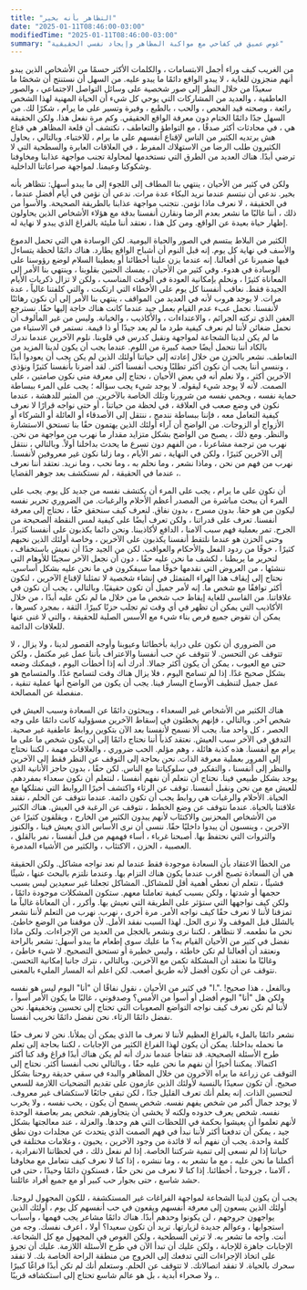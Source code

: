 ```yaml
---
title: "التظاهر بأنه بخير"
date: "2025-01-11T08:46:00-03:00"
modifiedTime: "2025-01-11T08:46:00-03:00"
summary: "غوص عميق في كفاحي مع مواكبة المظاهر وإيجاد نفسي الحقيقية"
---
```


من الغريب كيف وراء أجمل الابتسامات ، والكلمات الأكثر حسمًا من الأشخاص الذين يبدو أنهم منجزون للغاية ، لا يبدو الواقع دائمًا ما يبدو عليه. من السهل أن نستنتج أن شخصًا ما سعيدًا من خلال النظر إلى صور شخصية على وسائل التواصل الاجتماعي ، والصور العاطفية ، والعديد من المشاركات التي يوحي كل شيء أن الحياة المهنية لهذا الشخص رائعة ، وصحته قيد الفحص ، والحب ، بالطبع ، وفيرة وتسير على ما يرام ، شكرًا لك. من السهل جدًا دائمًا الختام دون معرفة الواقع الحقيقي. وكم مرة نفعل هذا. ولكن الحقيقة هي ، في محادثات أكثر صدقًا ، مع التواطؤ والتعاطف ، نكتشف أن قلعة المظاهر هي قناع هش يرتديه الكثير من الناس لإقناع أنفسهم على ما يرام ، للاختباء. وبالتالي ، يحاول الكثيرون طلب الرضا من الاستهلاك المفرط ، في العلاقات العابرة والسطحية التي لا ترضي أبدًا. هناك العديد من الطرق التي نستخدمها لمحاولة تجنب مواجهة عذابنا ومخاوفنا وشكوكنا وعيمنا. لمواجهة صراعاتنا الداخلية.

ولكن في كثير من الأحيان ، ينتهي بنا المطاف إلى اللجوء إلى ما يبدو أسهل: نتظاهر بأنه بخير. ندعي أن نبتسم عندما نريد البكاء عدة مرات. ندعي أن نؤمن في أيام أفضل عندما ، في الحقيقة ، لا نعرف ماذا نؤمن. نتجنب مواجهة عذابنا بالطريقة الصحيحة. والأسوأ من ذلك ، أننا غالبًا ما نشعر بعدم الرضا ونقارن أنفسنا بدقة مع هؤلاء الأشخاص الذين يحاولون إظهار حياة بعيدة عن الواقع. ومن كل هذا ، نعتقد أننا مليئة بالفراغ الذي يبدو لا نهاية له.

الكثير من البلاط يبتسم في الصور والحياة اليومية. لكن الوسادة هي التي تحمل الدموع والأسف في نهاية كل يوم. إنه قبل النوم أن أشباح الواقع يطارد. هناك دائمًا لحظة يتساءل فيها ضميرنا عن أفعالنا. إنه عندما يزن علينا أخطائنا أو يعطينا السلام لوضع رؤوسنا على الوسادة في هدوء.
وفي كثير من الأحيان ، يمسك الحنين بقلوبنا ، وينتهي بنا الأمر إلى المعاناة كثيرًا ، ونحلم بإمكانية العودة في الوقت المناسب ، ولكن لا تزال ذكريات الأيام الجيدة فقط. نعاقب أنفسنا كل يوم على الأخطاء التي ارتكبت ، والتي كلفتنا غالياً ، عدة مرات. لا يوجد هروب لأنه في العديد من المواقف ، ينتهي بنا الأمر إلى أن نكون رهائنًا لأنفسنا. نحمل عبء عدم القيام بعمل جيد عندما كانت هناك حاجة إليها حقًا. نسترجع العفن الذي تركته الجرائم ، والاعتداءات ، والأكاذيب ، والخيانة. وليس من غير المألوف أن نحمل ضغائن لأننا لم نعرف كيفية طرد ما لم يعد جيدًا أو ذا قيمة. نستمر في الاستياء من ما لم يكن لدينا الشجاعة لمواجهة ونقبل كدرس في قلوبنا. نلوم الآخرين عندما ندرك بالكاد أننا نتحمل أيضًا حصة كبيرة من اللوم. عندما يجب أن يكون لدينا المزيد من التعاطف. نشعر بالحزن من خلال إعادته إلى حياتنا أولئك الذين لم يكن يجب أن يعودوا أبدًا ، وننسى أننا يجب أن نكون أكثر تطلبًا ونحب أنفسنا أكثر. لقد أضرنا بأنفسنا كثيرًا ونؤذي الآخرين أكثر ، ولا نعلم أنه في بعض الأحيان ، نحتاج إلى معرفة متى نكون صامتين ، على الصمت. لأنه لا يوجد شيء ليقوله. لا يوجد شيء يجب سؤاله ؛ يجب على المرء ببساطة حماية نفسه ، ويحمي نفسه من شرورنا وتلك الخاصة بالآخرين.
من المثير للدهشة ، عندما نكون في وضع صعب في العلاقة ، في لحظة من حياتنا ، أو حتى نواجه قرارًا لا نعرف كيفية التعامل معه ، فإننا ببساطة نندمج ، ننتقل إلى الأصدقاء أو العائلة أو الشركاء أو الأزواج أو الزوجات. من الواضح أن آراء أولئك الذين يهتمون حقًا بنا تستحق الاستشارة والنظر. ومع ذلك ، يصبح من الواضح بشكل متزايد مقدار ما نهرب من مواجهة من نحن. نهرب من ترجمة مشاعرنا ، من الفهم دون تسرع ما يحدث بداخلنا أولاً. وبالتالي ، ننتقل إلى الآخرين كثيرًا ، ولكن في النهاية ، تمر الأيام ، وما زلنا نكون غير معروفين لأنفسنا. نهرب من فهم من نحن ، وماذا نشعر ، وما نحلم به ، وما نحب ، وما نريد. نعتقد أننا نعرف ، عندما في الحقيقة ، لم نستكشف بعد جوهر القضايا.

أن نكون على ما يرام ، يجب على المرء أن يكتشف نفسه من جديد كل يوم. يجب على المرء أن يبحث مباشرة من المصدر أعظم الأحلام والرغبات. من الضروري تحرير نفسه ليكون من هو حقا. بدون مسرح ، بدون نفاق. لنعرف كيف سنحقق حقًا ، نحتاج إلى معرفة أنفسنا. تعرف على قدراتنا ، ولكن تعرف أيضًا على كيفية لمس النقطة الصحيحة من الجرح. تمر بعملية فهم سبب آلامنا ، الدافع لأكاذيبنا. ونحن دائما يكذبون على أنفسنا كثيرا. وحتى الحزن هو عندما نلتقط أنفسنا يكذبون على الآخرين ، وخاصة أولئك الذين نحبهم كثيرًا ، خوفًا من ردود الفعل والأحكام والعواقب.
لكن من الجيد جدًا أن نعيش باستخفاف ، لتحرير ما يربطنا ، لكشف ما نحن عليه حقًا ، دون أن نجعل الآخر سجينًا للأوهام التي ننشئها ، من العروض التي نقدمها خوفًا مما سيفكرون في ما نحن عليه بشكل أساسي. نحتاج إلى إيقاف هذا الهراء المتمثل في إنشاء شخصية لا تمثلنا لإقناع الآخرين ، لتكون أكثر توافقًا مع شخص ما. إنه لأمر جميل أن تكون حقيقيًا. وبالتالي ، يجب أن نكون في علاقاتنا. من القاسي للغاية إيقاظ حب شخص ما من خلال ما لم نكن عليه أبدًا ، من خلال الأكاذيب التي يمكن أن تظهر في أي وقت ثم تجلب حزنًا كبيرًا. الثقة ، بمجرد كسرها ، يمكن أن تقوض جميع فرص بناء شيء مع الأسس الصلبة للحقيقة ، والتي لا غنى عنها للعلاقات الدائمة.

من الضروري أن نكون على دراية بأخطائنا وعيوبنا وأوجه القصور لدينا ، ولا يزال ، لا تتوقف عن التحسن. لا تتوقف عن حب أنفسنا والاعتراف بأننا عمل غير مكتمل ، ولكن حتى مع العيوب ، يمكن أن يكون أكثر جمالا. أدرك أنه إذا أخطأت اليوم ، فيمكنك وضعه بشكل صحيح غدًا. إذا لم تسامح اليوم ، فلا يزال هناك وقت لتسامح غدًا. والمتسامح هو عمل جميل لتنظيف الأوساخ اليسار فينا. يجب أن يكون من الواضح أنها عملية تنقية ، منفصلة عن المصالحة.

هناك الكثير من الأشخاص غير السعداء ، ويبحثون دائمًا عن السعادة وسبب العيش في شخص آخر. وبالتالي ، فإنهم يخطئون في إسقاط الآخرين مسؤولية كانت دائمًا على وجه الحصر ، كل واحد منا. يجب ألا نسمح لأنفسنا بعد الآن بتكوين روابط عاطفية غير صحية. التدفق في الآخر سبب العيش. نعتقد كذباً أننا نحتاج دائمًا إلى أن يكون شخص ما على ما يرام مع أنفسنا. هذه كذبة هائلة ، وهم مؤلم. الحب ضروري ، والعلاقات مهمة ، لكننا نحتاج إلى المرور بعملية معرفة الذات.
نحن بحاجة إلى التوقف عن النظر فقط إلى الآخرين والنظر إلى أنفسنا ، والتفكير في سلوكياتنا مع الناس. لكن حقًا ، بدون حاجز الأنانية الذي يوجد بشكل طبيعي فينا. نحتاج أن نتعلم أن نفهم أنفسنا ، لنتعلم أن نكون سعداء بمفردهم. للعيش مع من نحن ونقبل أنفسنا. توقف عن الرثاء واكتشف أخيرًا الروابط التي نمتلكها مع الحياة. الأحلام والرغبات هي روابط يجب أن تكون دائمة. عندما نتوقف عن الحلم ، نفقد علاقتنا بالحياة. عندما نتوقف عن وضع الخطط ، نتوقف عن الرغبة في العيش. هناك الكثير من الأشخاص المحزنين والاكتئاب لأنهم يبدون الكثير من الخارج ، ويقلقون كثيرًا عن الآخرين ، وينسىون أن يبدوا داخليًا حقًا. ننسى أن نرى الأساس الذي يعيش فينا ، والكنوز والثروات التي نحتفظ بها. أصبحنا غرباء ، أساء فهمهم من قبل أنفسنا ، نمر بالقلق ، العصبية ، الحزن ، الاكتئاب ، والكثير من الأشياء المدمرة.

من الخطأ الاعتقاد بأن السعادة موجودة فقط عندما لم نعد نواجه مشاكل. ولكن الحقيقة هي أن السعادة تصبح أقرب عندما يكون هناك التزام بها. وعندما نلتزم بالبحث عنها ، شيئًا فشيئًا ، نتعلم أن نعطي أهمية أقل للمشاكل. المشاكل تجعلنا غير سعيدين ليس بسبب حجمها أو شدتها ، ولكن بسبب كيفية تعاملنا معهم. ستكون المشكلات موجودة دائمًا ، ولكن كيف نواجهها التي ستؤثر على الطريقة التي نعيش بها. وأكرر ، أن المعاناة غالباً ما تمزقنا لأننا لا نعرف حقًا كيف نواجه الأمر. مرة أخرى ، نهرب. نهرب من التعلم لأننا نشعر بالشلل قبل الموقف ولا نرى الحل. لهذا السبب نفقد الأمل. لأن موقفنا من الوضع خاطئ.
نحن ما نطعمه. لا نتظاهر ، لكننا نرى ونشعر بالخجل من العديد من الإجراءات. ولكن ماذا نفضل في كثير من الأحيان القيام به؟ ما عليك سوى إطعام ما يبدو أسهل: نشعر بالراحة ونعتقد أن أفعالنا لم تكن خاطئة ، وليس خطيرة أو تستحق التصحيح. لا شيء خاطئ ، وغالبًا ما نعتقد أن المشكلة تكمن مع الآخرين. وبالتالي ، نترك جانبا إمكانية التحسن. نتوقف عن أن نكون أفضل لأنه طريق أصعب. لكن اعلم أنه المسار المليء بالمعنى.

في كثير من الأحيان ، نقول نفاقًا أن "أنا" اليوم ليس هو نفسه "I.". وبالفعل ، هذا صحيح! ولكن هل "أنا" اليوم أفضل أو أسوأ من الأمس؟ وصدقوني ، غالبًا ما يكون الأمر أسوأ ، لأننا لم نكن نعرف كيف نواجه التواضع الصعوبات التي تحتاج إلى تحسين وتخفيفها. نحن نفضل دائمًا الرثاء. نحن نفضل دائمًا تخريب أنفسنا.

نشعر دائمًا بالملء بالفراغ العظيم لأننا لا نعرف ما الذي يمكن أن يملأنا. نحن لا نعرف حقًا ما نحمله بداخلنا. يمكن أن يكون لهذا الفراغ الكثير من الإجابات ، لكننا بحاجة إلى تعلم طرح الأسئلة الصحيحة. قد نتفاجأ عندما ندرك أنه لم يكن هناك أبدًا فراغ وقد كنا أكثر اكتمالا. يمكننا أخيرًا أن نفهم ما نحن عليه حقًا ، وبالتالي نحب أنفسنا أكثر. نحتاج إلى التوقف عن زراعة ما يراه الآخرون من خلال المظاهر والبدء في سقي حديقة روحنا بشكل صحيح. أن تكون سعيدًا بالنسبة لأولئك الذين عازمون على تقديم التضحيات اللازمة للسعي لتحسين الذات. إنه يعلم أنك تعرف القليل جدًا ، لكن تبقى جائعًا لاستكشاف غير معروف.
لا يوجد جمال أكبر من شخص يفهم نفسه. شخص يسمح أن يكون ، يحب نفسه ، ولا يخرب نفسه. شخص يعرف حدوده ولكنه لا يخشى أن يتجاوزهم. شخص يمر بعاصفة الوحدة لأنهم تعلموا أن يعيشوا بحكمة في اللحظات التي هم وحدها. والعزلة ، عند معالجتها بشكل جيد ، يمكن أن تدفعنا أكثر لأننا نبدأ في فهم الصمت الذي يتحدث عن مجلدات دون نطق كلمة واحدة. يجب أن نفهم أنه لا فائدة من وجود الآخرين ، يحبون ، وعلامات مختلفة في حياتنا إذا لم نسعى إلى تنمية شركتنا الخاصة. إذا لم نفعل ذلك ، في لحظاتنا الانفرادية ، أكملنا ما نحن عليه ، مع ما نشعر به ، وما ننشره ، إذا كنا لا نعرف كيف نتعامل مع مخاوفنا ، آلامنا ، جروحنا ، أخطائنا. إذا كنا لا نعرف من نحن حقًا ، فسنكون دائمًا وحيدًا ، حتى في حشد شاسع ، حتى بجوار حب كبير أو مع جميع أفراد عائلتنا.

يجب أن يكون لدينا الشجاعة لمواجهة الفراغات غير المستكشفة ، للكون المجهول لروحنا. أولئك الذين يسعون إلى معرفة أنفسهم ويقعون في حب أنفسهم كل يوم ، أولئك الذين يواجهون جروحهم ، لن يكونوا وحدهم أبدًا. هناك دائمًا مشاعر يجب فهمها ، وأسباب استجوابها ، وعوالم جديدة لزيارتها. تريد أن تكون سعيدا؟ أولا ، اعرف نفسك. وجه من أنت. واجه ما تشعر به. لا ترثى السطحية ، ولكن الغوص في المجهول مع كل الشجاعة. الإجابات جاهزة للإجابة ، ولكن عليك أن تبدأ الآن في طرح الأسئلة اللازمة. عليك أن تجرؤ على اتخاذ الإجراءات التي تدفعك إلى الخروج من منطقة الراحة الخاصة بك. لا تفقد سحرك بالحياة. لا تفقد اتصالاتك. لا تتوقف عن الحلم. وستعلم أنك لم تكن أبدًا فراغًا كبيرًا ، ولا صحراء أبدية ، بل هو عالم شاسع تحتاج إلى استكشافه قريبًا.